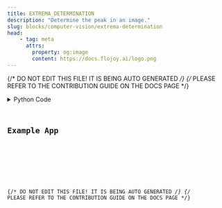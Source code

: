 ```yaml
---
title: EXTREMA_DETERMINATION
description: "Determine the peak in an image."
slug: blocks/computer-vision/extrema-determination
head:
    - tag: meta
      attrs:
        property: og:image
        content: https://docs.flojoy.ai/logo.png
---
```


{/* DO NOT EDIT THIS FILE! IT IS BEING AUTO GENERATED */}
{/* PLEASE REFER TO THE CONTRIBUTION GUIDE ON THE DOCS PAGE */}


<DownloadStudioBanner />
<PythonDocsDisplay docstring={block_data["docstring"]} />
<details>
<summary>Python Code</summary>



<Code code={pythonCode} lang="py" wrap theme="dracula" />

[Find this Flojoy Block on GitHub](https://github.com/flojoy-ai/blocks/blob/main/blocks/COMPUTER_VISION/EXTREMA_DETERMINATION/EXTREMA_DETERMINATION.py)

</details>

## Example App


<GetHelpWidget />


<AppDisplay app={app} blockName="EXTREMA_DETERMINATION" client:visible />


<Example />

{/* DO NOT EDIT THIS FILE! IT IS BEING AUTO GENERATED */}
{/* PLEASE REFER TO THE CONTRIBUTION GUIDE ON THE DOCS PAGE */}
